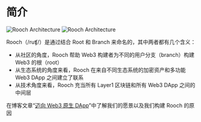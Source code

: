 # 简介


<div>
  <Image
    src="/logo/rooch_black_combine.svg"
    alt="Rooch Architecture"
    width={600}
    height={600}
    className="dark:hidden"
  />
  <Image
    src="/logo/rooch_white_combine.svg"
    alt="Rooch Architecture"
    width={600}
    height={600}
    className="hidden dark:block"
  />
</div>

Rooch（/ruʧ/）是通过结合 Root 和 Branch 来命名的，其中两者都有几个含义：

- 从社区的角度，Rooch 帮助 Web3 构建者为不同的用户分支（branch）构建 Web3 的根（root）
- 从生态系统的角度来看，Rooch 在来自不同生态系统的加密资产和多功能 Web3 DApp 之间建立了联系
- 从技术角度来看，Rooch 充当所有 Layer1 区块链和所有 Web3 DApp 之间的中间层

在博客文章“[迈向 Web3 原生 DApp](/blog/rooch-towards-web3-native-dapps)”中了解我们的愿景以及我们构建 Rooch 的原因
